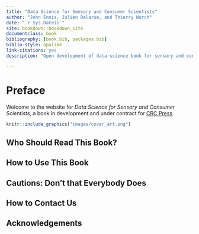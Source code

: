 ```yaml
--- 
title: "Data Science for Sensory and Consumer Scientists"
author: "John Ennis, Julien Delarue, and Thierry Worch"
date: "`r Sys.Date()`"
site: bookdown::bookdown_site
documentclass: book
bibliography: [book.bib, packages.bib]
biblio-style: apalike
link-citations: yes
description: "Open development of data science book for sensory and consumer scientists."

---
```


# Preface {-}

Welcome to the website for *Data Science for Sensory and Consumer Scientists*, a book in development and under contract for [CRC Press](https://www.routledge.com/).

```r
knitr::include_graphics("images/cover_art.png")
```

## Who Should Read This Book? {-}

## How to Use This Book {-}

## Cautions: Don’t that Everybody Does {-}

## How to Contact Us {-}

## Acknowledgements {-}
